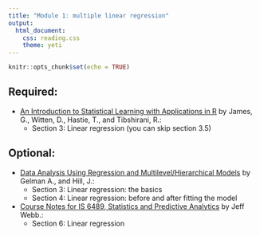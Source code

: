 ```yaml
---
title: "Module 1: multiple linear regression"
output: 
  html_document:
    css: reading.css
    theme: yeti
---
```


```r
knitr::opts_chunk$set(echo = TRUE)
```


## Required:

- [An Introduction to Statistical Learning with Applications in R](https://www.statlearning.com) by James, G., Witten, D., Hastie, T., and Tibshirani, R.:
    + Section 3: Linear regression (you can skip section 3.5)
    
    
## Optional:

- [Data Analysis Using Regression and Multilevel/Hierarchical Models](https://www.amazon.com/gp/product/052168689X/ref=as_li_qf_sp_asin_il_tl?ie=UTF8&camp=1789&creative=9325&creativeASIN=052168689X&linkCode=as2&tag=andrsblog0f-20&linkId=PX5B5V6ZPCT2UIYV) by Gelman A., and Hill, J.:
    + Section 3: Linear regression: the basics
    + Section 4: Linear regression: before and after fitting the model
    
- [Course Notes for IS 6489, Statistics and Predictive Analytics](https://bookdown.org/jefftemplewebb/IS-6489) by Jeff Webb.:
    + Section 6: Linear regression
